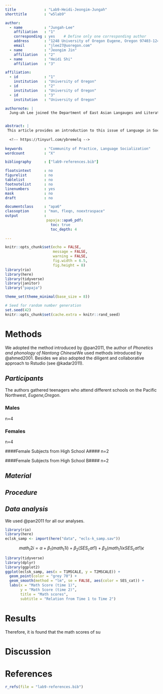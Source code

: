 ```yaml
---
title             : "Lab9-Heidi-Jeongim-Jungah"
shorttitle        : "w5lab9"

author: 
  - name          : "Jungah-Lee"
    affiliation   : "1"
    corresponding : yes    # Define only one corresponding author
    address       : "1248 University of Oregon Eugene, Oregon 97403-1248"
    email         : "jlee27@uoregon.com"
  - name          : "Jeongim Jin"
    affiliation   : "2"
  - name          : "Heidi Shi"
    affiliation   : "3"

affiliation:
  - id            : "1"
    institution   : "University of Oregon"
  - id            : "2"
    institution   : "University of Oregon"
  - id            : "3"
    institution   : "University of Oregon"

authornote: |
  Jung-ah Lee joined the Department of East Asian Langauges and Literatures at the Unviersity of Oregon at 2017.


abstract: |
 This article provides an introduction to this issue of Language in Society by  exploring the relationship of the concept of Community of Practice (CofP)  to related terms and theoretical frameworks. The criterial characteristics and  constitutive features of a CofP are examined; the article points out how a  CofP framework is distinguished from other sociolinguistic and social psy-  chological frameworks, including social identity theory, speech community,  social network and social constructionist approaches. (Community of Practice, speech community, gender, sex, social practice, ethnographic sociolinguistics, discourse analysis)
  
  <!-- https://tinyurl.com/ybremelq -->
  
keywords          : "Community of Practice, Language Socialization"
wordcount         : "X"

bibliography      : ["lab9-references.bib"]

floatsintext      : no
figurelist        : no
tablelist         : no
footnotelist      : no
linenumbers       : yes
mask              : no
draft             : no

documentclass     : "apa6"
classoption       : "man, fleqn, noextraspace"
output            : 
                   papaja::apa6_pdf:
                     toc: true
                     toc_depth: 4
                    
---
```


```r
knitr::opts_chunk$set(echo = FALSE, 
                      message = FALSE,
                      warning = FALSE,
                      fig.width = 6.5,
                      fig.height = 8)
library(rio)
library(here)
library(tidyverse)
library(janitor)
library("papaja")

theme_set(theme_minimal(base_size = 8))

```

```r
# Seed for random number generation
set.seed(42)
knitr::opts_chunk$set(cache.extra = knitr::rand_seed)
```


\newpage

# **Methods**
We adopted the method introduced by @pan2011, the author of *Phonetics and phonology of Nantong Chinese*We used methods introduced by @ahmed2001. Besides we also adopted the diligent and collaborative approach to Rstudio (see @kadar2011).

## *Participants*
The authors gathered teenagers who attend different schools on the Pacific Northwest, *Eugene,Oregon*.

### Males###
n=4

### Females###
n=4

####Female Subjects from High School A####
n=2

####Female Subjects from High School B####
n=2

## *Material*

## *Procedure*

## *Data analysis*
We used @pan2011 for all our analyses.

```r
library(rio)
library(here)
eclsk_samp <- import(here("data", "ecls-k_samp.sav"))
```


$$
math_t2i = \alpha + \beta_1(math_t1i) + \beta_2(SES_cat1) + \beta_3(math_t1i x SES_cat1)\epsilon 
$$
  

```r

library(tidyverse)
library(dplyr)
library(ggplot2)
ggplot(eclsk_samp, aes(x = T1MSCALE, y = T2MSCALE)) +
  geom_point(color = "grey 70") +
  geom_smooth(method = "lm", se = FALSE, aes(color = SES_cat)) +
  labs(x = "Math Score (time 1)",
       y = "Math Score (time 2)",
       title = "Math scores",
       subtitle = "Relation from Time 1 to Time 2")

```

# **Results**
Therefore, it is found that the math scores of su

# **Discussion**


\newpage

# **References**
```r
r_refs(file = "lab9-references.bib")
```

\begingroup
\setlength{\parindent}{-0.5in}
\setlength{\leftskip}{0.5in}

<div id = "refs"></div>
\endgroup

